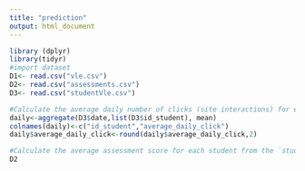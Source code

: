 ```yaml
---
title: "prediction"
output: html_document
---
```


```r
library (dplyr)
library(tidyr)
#import dataset
D1<- read.csv("vle.csv")
D2<- read.csv("assessments.csv")
D3<- read.csv("studentVle.csv")

#Calculate the average daily number of clicks (site interactions) for each student from the `studentVle` dataset
daily<-aggregate(D3$date,list(D3$id_student), mean)
colnames(daily)<-c("id_student","average_daily_click")
daily$average_daily_click<-round(daily$average_daily_click,2)

#Calculate the average assessment score for each student from the `studentAssessment` dataset
D2
```






